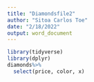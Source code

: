 ```yaml
---
title: "Diamondsfile2"
author: "Sitoa Carlos Toe"
date: "2/18/2022"
output: word_document
---
```


```r
library(tidyverse)
library(dplyr)
diamonds%>%
  select(price, color, x)
```
